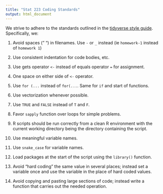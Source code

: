 ```yaml
---
title: "Stat 223 Coding Standards"
output: html_document
---
```


We strive to adhere to the standards outlined in the [tidyverse style guide](http://style.tidyverse.org/). Specifically, we:

1. Avoid spaces (" ") in filenames. Use `-` or `_` instead (ie `homework-1` 
instead of `homework 1`)

2. Use consistent indentation for code bodies, etc.

3. Use gets operator `<-` instead of equals operator `=` for assignment.

4. One space on either side of ` <- ` operator.

5. Use `for (...` instead of `for(...`. Same for `if` and start of functions.

6. Use vectorization whenever possible.

7. Use `TRUE` and `FALSE` instead of `T` and `F`.

8. Favor `sapply` function over loops for simple problems.

9. R scripts should be run correctly from a clean R environment with the current working directory being the directory containing the script.

10. Use meaningful variable names.

11. Use `snake_case` for variable names.

12. Load packages at the start of the script using the `library()` function.

13. Avoid "hard coding" the same value in several places; instead set a variable once and use the variable in the place of hard coded values.

14. Avoid copying and pasting large sections of code; instead write a function that carries out the needed operation.

